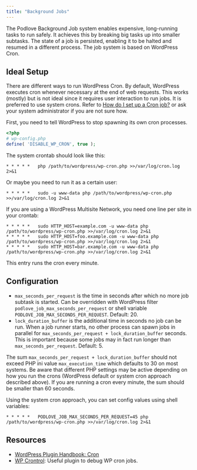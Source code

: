 ```yaml
---
title: "Background Jobs"
---
```


The Podlove Background Job system enables expensive, long-running tasks to run safely. It achieves this by breaking big tasks up into smaller subtasks. The state of a job is persisted, enabling it to be halted and resumed in a different process. The job system is based on WordPress Cron.

## Ideal Setup

There are different ways to run WordPress Cron. By default, WordPress executes cron whenever necessary at the end of web requests. This works (mostly) but is not ideal since it requires user interaction to run jobs. It is preferred to use system crons. Refer to [How do I set up a Cron job?](https://askubuntu.com/questions/2368/how-do-i-set-up-a-cron-job#2369) or ask your system administrator if you are not sure how.

First, you need to tell WordPress to stop spawning its own cron processes.

```php
<?php
# wp-config.php
define( 'DISABLE_WP_CRON', true );
```

The system crontab should look like this:

```
* * * * *   php /path/to/wordpress/wp-cron.php >>/var/log/cron.log 2>&1
```

Or maybe you need to run it as a certain user:

```
* * * * *   sudo -u www-data php /path/to/wordpress/wp-cron.php >>/var/log/cron.log 2>&1
```

If you are using a WordPress Multisite Network, you need one line per site in your crontab:

```
* * * * *   sudo HTTP_HOST=example.com -u www-data php /path/to/wordpress/wp-cron.php >>/var/log/cron.log 2>&1
* * * * *   sudo HTTP_HOST=foo.example.com -u www-data php /path/to/wordpress/wp-cron.php >>/var/log/cron.log 2>&1
* * * * *   sudo HTTP_HOST=bar.example.com -u www-data php /path/to/wordpress/wp-cron.php >>/var/log/cron.log 2>&1
```

This entry runs the cron every minute.

## Configuration

- `max_seconds_per_request` is the time in seconds after which no more job subtask is started. Can be overridden with WordPress filter `podlove_job_max_seconds_per_request` or shell variable `PODLOVE_JOB_MAX_SECONDS_PER_REQUEST`. Default: 20.
- `lock_duration_buffer` is the additional time in seconds no job can be run. When a job runner starts, no other process can spawn jobs in parallel for `max_seconds_per_request + lock_duration_buffer` seconds. This is important because some jobs may in fact run longer than `max_seconds_per_request`. Default: 5.

The sum `max_seconds_per_request + lock_duration_buffer` should not exceed PHP ini value `max_execution_time` which defaults to 30 on most systems. Be aware that different PHP settings may be active depending on how you run the crons (WordPress default or system cron approach described above). If you are running a cron every minute, the sum should be smaller than 60 seconds.

Using the system cron approach, you can set config values using shell variables:

```
* * * * *   PODLOVE_JOB_MAX_SECONDS_PER_REQUEST=45 php /path/to/wordpress/wp-cron.php >>/var/log/cron.log 2>&1
```

## Resources

- [WordPress Plugin Handbook: Cron](https://developer.wordpress.org/plugins/cron/)
- [WP Crontrol](https://wordpress.org/plugins/wp-crontrol/): Useful plugin to debug WP cron jobs.
